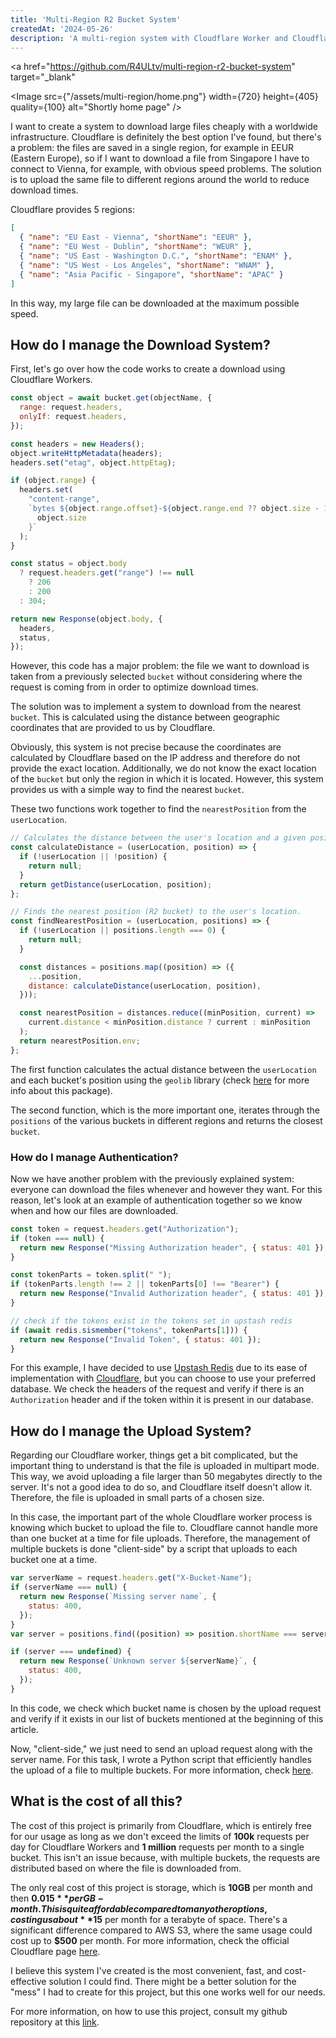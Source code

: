 ```yaml
---
title: 'Multi-Region R2 Bucket System'
createdAt: '2024-05-26'
description: 'A multi-region system with Cloudflare Worker and Cloudflare R2 Buckets.'
---
```


<a
  href="https://github.com/R4ULtv/multi-region-r2-bucket-system"
  target="_blank"
>
  <Image
    src={"/assets/multi-region/home.png"}
    width={720}
    height={405}
    quality={100}
    alt="Shortly home page"
  />
</a>

I want to create a system to download large files cheaply with a worldwide infrastructure.
Cloudflare is definitely the best option I've found, but there's a problem: the files are saved in a single region, for example in EEUR (Eastern Europe), so if I want to download a file from Singapore I have to connect to Vienna, for example, with obvious speed problems.
The solution is to upload the same file to different regions around the world to reduce download times.

Cloudflare provides 5 regions:

```json
[
  { "name": "EU East - Vienna", "shortName": "EEUR" },
  { "name": "EU West - Dublin", "shortName": "WEUR" },
  { "name": "US East - Washington D.C.", "shortName": "ENAM" },
  { "name": "US West - Los Angeles", "shortName": "WNAM" },
  { "name": "Asia Pacific - Singapore", "shortName": "APAC" }
]
```

In this way, my large file can be downloaded at the maximum possible speed.

## How do I manage the Download System?

First, let's go over how the code works to create a download using Cloudflare Workers.

```js
const object = await bucket.get(objectName, {
  range: request.headers,
  onlyIf: request.headers,
});

const headers = new Headers();
object.writeHttpMetadata(headers);
headers.set("etag", object.httpEtag);

if (object.range) {
  headers.set(
    "content-range",
    `bytes ${object.range.offset}-${object.range.end ?? object.size - 1}/${
      object.size
    }`
  );
}

const status = object.body
  ? request.headers.get("range") !== null
    ? 206
    : 200
  : 304;

return new Response(object.body, {
  headers,
  status,
});
```

However, this code has a major problem: the file we want to download is taken from a previously selected `bucket` without considering where the request is coming from in order to optimize download times.

The solution was to implement a system to download from the nearest `bucket`.
This is calculated using the distance between geographic coordinates that are provided to us by Cloudflare.

Obviously, this system is not precise because the coordinates are calculated by Cloudflare based on the IP address and therefore do not provide the exact location.
Additionally, we do not know the exact location of the `bucket` but only the region in which it is located.
However, this system provides us with a simple way to find the nearest `bucket`.

These two functions work together to find the `nearestPosition` from the `userLocation`.

```js
// Calculates the distance between the user's location and a given position.
const calculateDistance = (userLocation, position) => {
  if (!userLocation || !position) {
    return null;
  }
  return getDistance(userLocation, position);
};

// Finds the nearest position (R2 bucket) to the user's location.
const findNearestPosition = (userLocation, positions) => {
  if (!userLocation || positions.length === 0) {
    return null;
  }

  const distances = positions.map((position) => ({
    ...position,
    distance: calculateDistance(userLocation, position),
  }));

  const nearestPosition = distances.reduce((minPosition, current) =>
    current.distance < minPosition.distance ? current : minPosition
  );
  return nearestPosition.env;
};
```

The first function calculates the actual distance between the `userLocation` and each bucket's position using the `geolib` library (check [here](https://www.npmjs.com/package/geolib) for more info about this package).

The second function, which is the more important one, iterates through the `positions` of the various buckets in different regions and returns the closest `bucket`.

### How do I manage Authentication?

Now we have another problem with the previously explained system: everyone can download the files whenever and however they want.
For this reason, let's look at an example of authentication together so we know when and how our files are downloaded.

```js
const token = request.headers.get("Authorization");
if (token === null) {
  return new Response("Missing Authorization header", { status: 401 });
}

const tokenParts = token.split(" ");
if (tokenParts.length !== 2 || tokenParts[0] !== "Bearer") {
  return new Response("Invalid Authorization header", { status: 401 });
}

// check if the tokens exist in the tokens set in upstash redis
if (await redis.sismember("tokens", tokenParts[1])) {
  return new Response("Invalid Token", { status: 401 });
}
```

For this example, I have decided to use [Upstash Redis](https://upstash.com) due to its ease of implementation with [Cloudflare](https://www.cloudflare.com), but you can choose to use your preferred database.
We check the headers of the request and verify if there is an `Authorization` header and if the token within it is present in our database.

## How do I manage the Upload System?

Regarding our Cloudflare worker, things get a bit complicated, but the important thing to understand is that the file is uploaded in multipart mode.
This way, we avoid uploading a file larger than 50 megabytes directly to the server.
It's not a good idea to do so, and Cloudflare itself doesn't allow it.
Therefore, the file is uploaded in small parts of a chosen size.

In this case, the important part of the whole Cloudflare worker process is knowing which bucket to upload the file to.
Cloudflare cannot handle more than one bucket at a time for file uploads.
Therefore, the management of multiple buckets is done "client-side" by a script that uploads to each bucket one at a time.

```js
var serverName = request.headers.get("X-Bucket-Name");
if (serverName === null) {
  return new Response(`Missing server name`, {
    status: 400,
  });
}
var server = positions.find((position) => position.shortName === serverName);

if (server === undefined) {
  return new Response(`Unknown server ${serverName}`, {
    status: 400,
  });
}
```

In this code, we check which bucket name is chosen by the upload request and verify if it exists in our list of buckets mentioned at the beginning of this article.

Now, "client-side," we just need to send an upload request along with the server name.
For this task, I wrote a Python script that efficiently handles the upload of a file to multiple buckets. For more information, check [here](https://github.com/R4ULtv/multi-region-r2-bucket-system/blob/master/src/upload/README.md).

## What is the cost of all this?
The cost of this project is primarily from Cloudflare, which is entirely free for our usage as long as we don't exceed the limits of **100k** requests per day for Cloudflare Workers and **1 million** requests per month to a single bucket. 
This isn't an issue because, with multiple buckets, the requests are distributed based on where the file is downloaded from.

The only real cost of this project is storage, which is **10GB** per month and then **$0.015** per GB-month. 
This is quite affordable compared to many other options, costing us about **$15** per month for a terabyte of space.
There's a significant difference compared to AWS S3, where the same usage could cost up to **$500** per month. 
For more information, check the official Cloudflare page [here](https://r2-calculator.cloudflare.com/).

I believe this system I've created is the most convenient, fast, and cost-effective solution I could find. 
There might be a better solution for the "mess" I had to create for this project, but this one works well for our needs.

For more information, on how to use this project, consult my github repository at this [link](https://github.com/R4ULtv/multi-region-r2-bucket-system).